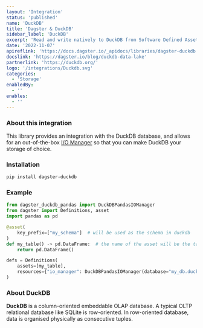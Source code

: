 ```yaml
---
layout: 'Integration'
status: 'published'
name: 'DuckDB'
title: 'Dagster & DuckDB'
sidebar_label: 'DuckDB'
excerpt: 'Read and write natively to DuckDB from Software Defined Assets.'
date: '2022-11-07'
apireflink: 'https://docs.dagster.io/_apidocs/libraries/dagster-duckdb'
docslink: 'https://dagster.io/blog/duckdb-data-lake'
partnerlink: 'https://duckdb.org/'
logo: '/integrations/Duckdb.svg'
categories:
  - 'Storage'
enabledBy:
  - ''
enables:
  - ''
---
```


### About this integration

This library provides an integration with the DuckDB database, and allows for an out-of-the-box [I/O Manager](https://docs.dagster.io/concepts/io-management/io-managers) so that you can make DuckDB your storage of choice.

### Installation

```bash
pip install dagster-duckdb
```

### Example

```python
from dagster_duckdb_pandas import DuckDBPandasIOManager
from dagster import Definitions, asset
import pandas as pd

@asset(
    key_prefix=["my_schema"]  # will be used as the schema in duckdb
)
def my_table() -> pd.DataFrame:  # the name of the asset will be the table name
    return pd.DataFrame()

defs = Definitions(
    assets=[my_table],
    resources={"io_manager": DuckDBPandasIOManager(database="my_db.duckdb")}
)
```

### About DuckDB

**DuckDB** is a column-oriented embeddable OLAP database. A typical OLTP relational database like SQLite is row-oriented. In row-oriented database, data is organised physically as consecutive tuples.
